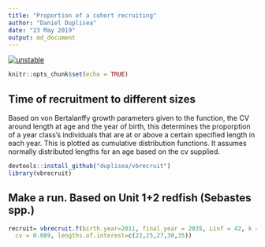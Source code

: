 ```yaml
---
title: "Proportion of a cohort recruiting"
author: "Daniel Duplisea"
date: "23 May 2019"
output: md_document
---
```



[![unstable](http://badges.github.io/stability-badges/dist/unstable.svg)](http://github.com/badges/stability-badges)

```r
knitr::opts_chunk$set(echo = TRUE)
```

## Time of recruitment to different sizes

Based on von Bertalanffy growth parameters given to the function, the CV around length at age and the year of birth, this determines the proporption of a year class's individuals that are at or above a certain specified length in each year. This is plotted as cumulative distribution functions. It assumes normally distributed lengths for an age based on the cv supplied.
```r
devtools::install_github("duplisea/vbrecruit")
library(vbrecruit)
```

## Make a run. Based on Unit 1+2 redfish (Sebastes spp.)

```r
recruit= vbrecruit.f(birth.year=2011, final.year = 2035, Linf = 42, k = 0.086, t0 = -1.57, 
  cv = 0.089, lengths.of.interest=c(22,25,27,30,35))
```
